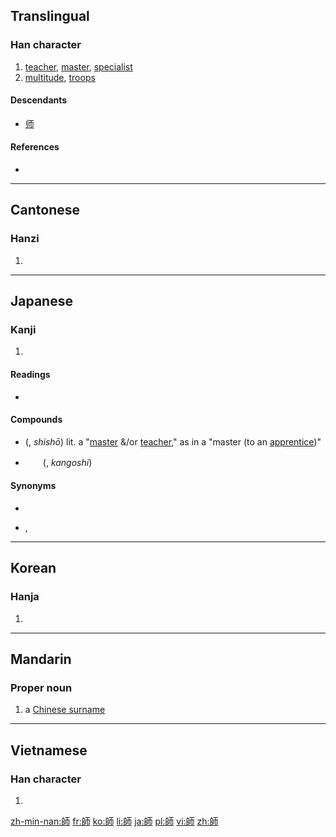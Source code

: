 {{also|师|帥}}

==Translingual==
===Han character===
{{Han char|rn=50|rad=巾|as=07|sn=10|four=2172<sub>7</sub>|canj=竹口一中月 (HRMLB)}}

# [[teacher]], [[master]], [[specialist]]
# [[multitude]], [[troops]]

====Descendants====
* [[师]]

====References====
* {{Han ref|kx=0331.350|dkj=08916|dj=0637.280|hdz=10740.020|uh=5E2B|ud=24107|bh=AE76|bd=44662}}

----

==Cantonese==

===Hanzi===
{{yue-hanzi|jyut=|y=si1}}

# {{defn|lang=yue|sort=巾07}}

----

==Japanese==

===Kanji===
{{ja-kanji|grade=5|rs=巾07}}

# {{defn|lang=ja|sort=巾07}}

====Readings====
* {{ja-readings|on={{l|ja|し}} (shi)|kun={{l|ja|みやこ}} (miyako), {{l|ja|いくさ}} (ikusa), {{l|ja|おさ}} (osa)}}

==== Compounds ====
* {{l|ja|師匠}} ({{l|ja|ししょう}}, ''shishō'') lit. a "[[master]] &/or [[teacher]]," as in a "master (to an [[apprentice]])"
*　{{l|ja|看護師}}　({{l|ja|かんごし}}, ''kangoshi'')

==== Synonyms ====
* {{l|ja|师}}
* {{l|ja|人}}, {{l|ja|者}}

----

==Korean==

===Hanja===
{{ko-hanja|hangeul=사|rv=sa|mr=sa}}

# {{defn|lang=ko|sort=巾07}}

----

==Mandarin==

===Proper noun===
{{cmn-proper noun|t|pin=Shī|pint=shi1|tra=師|sim=师|rs=巾07}}

# a [[w:Chinese surname|Chinese surname]]

----

==Vietnamese==

===Han character===
{{vi-hantu|[[sư]]|rs=巾07}}

# {{defn|lang=vi|sort=巾07}}

[[zh-min-nan:師]]
[[fr:師]]
[[ko:師]]
[[li:師]]
[[ja:師]]
[[pl:師]]
[[vi:師]]
[[zh:師]]